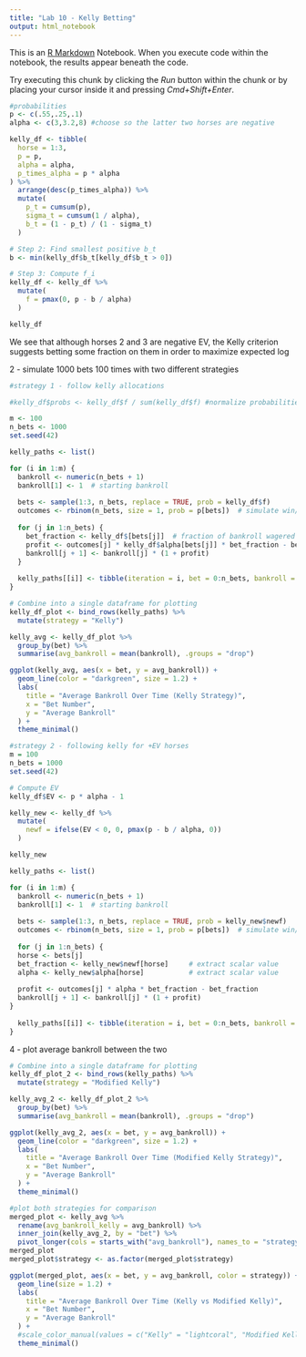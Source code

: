 ```yaml
---
title: "Lab 10 - Kelly Betting"
output: html_notebook
---
```


This is an [R Markdown](http://rmarkdown.rstudio.com) Notebook. When you execute code within the notebook, the results appear beneath the code. 

Try executing this chunk by clicking the *Run* button within the chunk or by placing your cursor inside it and pressing *Cmd+Shift+Enter*. 

```r
#probabilities 
p <- c(.55,.25,.1)
alpha <- c(3,3.2,8) #choose so the latter two horses are negative

kelly_df <- tibble(
  horse = 1:3,
  p = p,
  alpha = alpha,
  p_times_alpha = p * alpha
) %>%
  arrange(desc(p_times_alpha)) %>%
  mutate(
    p_t = cumsum(p),
    sigma_t = cumsum(1 / alpha),
    b_t = (1 - p_t) / (1 - sigma_t)
  )

# Step 2: Find smallest positive b_t
b <- min(kelly_df$b_t[kelly_df$b_t > 0])

# Step 3: Compute f_i
kelly_df <- kelly_df %>%
  mutate(
    f = pmax(0, p - b / alpha)
  )

kelly_df
```

We see that although horses 2 and 3 are negative EV, the Kelly criterion suggests betting some fraction on them in order to maximize expected log 

2 - simulate 1000 bets 100 times with two different strategies 
```r
#strategy 1 - follow kelly allocations 

#kelly_df$probs <- kelly_df$f / sum(kelly_df$f) #normalize probabilities to sum to 1

m <- 100
n_bets <- 1000
set.seed(42)

kelly_paths <- list()

for (i in 1:m) {
  bankroll <- numeric(n_bets + 1)
  bankroll[1] <- 1  # starting bankroll
  
  bets <- sample(1:3, n_bets, replace = TRUE, prob = kelly_df$f)
  outcomes <- rbinom(n_bets, size = 1, prob = p[bets])  # simulate win/loss
  
  for (j in 1:n_bets) {
    bet_fraction <- kelly_df$[bets[j]]  # fraction of bankroll wagered
    profit <- outcomes[j] * kelly_df$alpha[bets[j]] * bet_fraction - bet_fraction
    bankroll[j + 1] <- bankroll[j] * (1 + profit)
  }
  
  kelly_paths[[i]] <- tibble(iteration = i, bet = 0:n_bets, bankroll = bankroll)
}

# Combine into a single dataframe for plotting
kelly_df_plot <- bind_rows(kelly_paths) %>%
  mutate(strategy = "Kelly")

kelly_avg <- kelly_df_plot %>%
  group_by(bet) %>%
  summarise(avg_bankroll = mean(bankroll), .groups = "drop")

ggplot(kelly_avg, aes(x = bet, y = avg_bankroll)) +
  geom_line(color = "darkgreen", size = 1.2) +
  labs(
    title = "Average Bankroll Over Time (Kelly Strategy)",
    x = "Bet Number",
    y = "Average Bankroll"
  ) +
  theme_minimal()
```
```r
#strategy 2 - following kelly for +EV horses 
m = 100
n_bets = 1000
set.seed(42)

# Compute EV
kelly_df$EV <- p * alpha - 1

kelly_new <- kelly_df %>% 
  mutate(
    newf = ifelse(EV < 0, 0, pmax(p - b / alpha, 0))
  )

kelly_new

kelly_paths <- list()

for (i in 1:m) {
  bankroll <- numeric(n_bets + 1)
  bankroll[1] <- 1  # starting bankroll
  
  bets <- sample(1:3, n_bets, replace = TRUE, prob = kelly_new$newf)
  outcomes <- rbinom(n_bets, size = 1, prob = p[bets])  # simulate win/loss
  
  for (j in 1:n_bets) {
  horse <- bets[j]
  bet_fraction <- kelly_new$newf[horse]     # extract scalar value
  alpha <- kelly_new$alpha[horse]           # extract scalar value
  
  profit <- outcomes[j] * alpha * bet_fraction - bet_fraction
  bankroll[j + 1] <- bankroll[j] * (1 + profit)
}
  
  kelly_paths[[i]] <- tibble(iteration = i, bet = 0:n_bets, bankroll = bankroll)
}


```

4 - plot average bankroll between the two 

```r
# Combine into a single dataframe for plotting
kelly_df_plot_2 <- bind_rows(kelly_paths) %>%
  mutate(strategy = "Modified Kelly")

kelly_avg_2 <- kelly_df_plot_2 %>%
  group_by(bet) %>%
  summarise(avg_bankroll = mean(bankroll), .groups = "drop")

ggplot(kelly_avg_2, aes(x = bet, y = avg_bankroll)) +
  geom_line(color = "darkgreen", size = 1.2) +
  labs(
    title = "Average Bankroll Over Time (Modified Kelly Strategy)",
    x = "Bet Number",
    y = "Average Bankroll"
  ) +
  theme_minimal()
```

```r
#plot both strategies for comparison
merged_plot <- kelly_avg %>%
  rename(avg_bankroll_kelly = avg_bankroll) %>%
  inner_join(kelly_avg_2, by = "bet") %>%
  pivot_longer(cols = starts_with("avg_bankroll"), names_to = "strategy", values_to = "avg_bankroll")
merged_plot
merged_plot$strategy <- as.factor(merged_plot$strategy)

ggplot(merged_plot, aes(x = bet, y = avg_bankroll, color = strategy)) +
  geom_line(size = 1.2) +
  labs(
    title = "Average Bankroll Over Time (Kelly vs Modified Kelly)",
    x = "Bet Number",
    y = "Average Bankroll"
  ) +
  #scale_color_manual(values = c("Kelly" = "lightcoral", "Modified Kelly" = "lightblue")) +
  theme_minimal()

```

